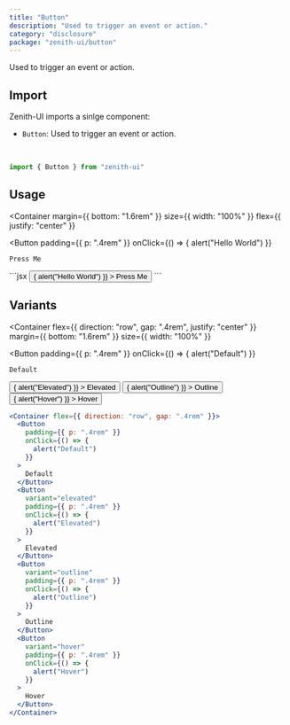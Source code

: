 ```yaml
---
title: "Button"
description: "Used to trigger an event or action."
category: "disclosure"
package: "zenith-ui/button"
---
```


Used to trigger an event or action.

## Import

Zenith-UI imports a sinlge component:

- `Button`: Used to trigger an event or action.

  <br />

```jsx
import { Button } from "zenith-ui"
```

## Usage

<Container
  margin={{ bottom: "1.6rem" }}
  size={{ width: "100%" }}
  flex={{ justify: "center" }}
>
  <Button
    padding={{ p: ".4rem" }}
    onClick={() => {
      alert("Hello World")
    }}
  >
    Press Me
  </Button>
</Container>
```jsx
<Button
  padding={{ p: ".4rem" }}
  onClick={() => {
    alert("Hello World")
  }}
>
  Press Me
</Button>
```

## Variants

<Container
  flex={{ direction: "row", gap: ".4rem", justify: "center" }}
  margin={{ bottom: "1.6rem" }}
  size={{ width: "100%" }}
>
  <Button
    padding={{ p: ".4rem" }}
    onClick={() => {
      alert("Default")
    }}
  >
    Default
  </Button>
  <Button
    variant="elevated"
    padding={{ p: ".4rem" }}
    onClick={() => {
      alert("Elevated")
    }}
  >
    Elevated
  </Button>
  <Button
    variant="outline"
    padding={{ p: ".4rem" }}
    onClick={() => {
      alert("Outline")
    }}
  >
    Outline
  </Button>
  <Button
    variant="hover"
    padding={{ p: ".4rem" }}
    onClick={() => {
      alert("Hover")
    }}
  >
    Hover
  </Button>
</Container>

```jsx
<Container flex={{ direction: "row", gap: ".4rem" }}>
  <Button
    padding={{ p: ".4rem" }}
    onClick={() => {
      alert("Default")
    }}
  >
    Default
  </Button>
  <Button
    variant="elevated"
    padding={{ p: ".4rem" }}
    onClick={() => {
      alert("Elevated")
    }}
  >
    Elevated
  </Button>
  <Button
    variant="outline"
    padding={{ p: ".4rem" }}
    onClick={() => {
      alert("Outline")
    }}
  >
    Outline
  </Button>
  <Button
    variant="hover"
    padding={{ p: ".4rem" }}
    onClick={() => {
      alert("Hover")
    }}
  >
    Hover
  </Button>
</Container>
```
